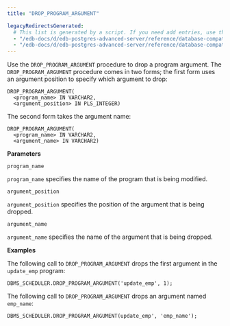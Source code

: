 ```yaml
---
title: "DROP_PROGRAM_ARGUMENT"

legacyRedirectsGenerated:
  # This list is generated by a script. If you need add entries, use the `legacyRedirects` key.
  - "/edb-docs/d/edb-postgres-advanced-server/reference/database-compatibility-for-oracle-developers-built-in-package-guide/13/drop_program_argument.html"
  - "/edb-docs/d/edb-postgres-advanced-server/reference/database-compatibility-for-oracle-developers-built-in-package-guide/latest/drop_program_argument.html"
---
```


Use the `DROP_PROGRAM_ARGUMENT` procedure to drop a program argument. The `DROP_PROGRAM_ARGUMENT` procedure comes in two forms; the first form uses an argument position to specify which argument to drop:

```text
DROP_PROGRAM_ARGUMENT(
  <program_name> IN VARCHAR2,
  <argument_position> IN PLS_INTEGER)
```

The second form takes the argument name:

```text
DROP_PROGRAM_ARGUMENT(
  <program_name> IN VARCHAR2,
  <argument_name> IN VARCHAR2)
```

**Parameters**

`program_name`

 `program_name` specifies the name of the program that is being modified.

`argument_position`

 `argument_position` specifies the position of the argument that is being dropped.

`argument_name`

 `argument_name` specifies the name of the argument that is being dropped.

**Examples**

The following call to `DROP_PROGRAM_ARGUMENT` drops the first argument in the `update_emp` program:

```text
DBMS_SCHEDULER.DROP_PROGRAM_ARGUMENT('update_emp', 1);
```

The following call to `DROP_PROGRAM_ARGUMENT` drops an argument named `emp_name`:

```text
DBMS_SCHEDULER.DROP_PROGRAM_ARGUMENT(update_emp', 'emp_name');
```

